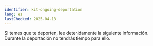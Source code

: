 ```yaml
---
identifier: kit-ongoing-deportation
lang: es
lastChecked: 2025-04-13
---
```


Si temes que te deporten, lee detenidamente la siguiente información. Durante la deportación no tendrás tiempo para ello.

<BlockBox identifier="ongoing-deportation">
    <Block identifier="ongoing-deportation" collection="flyers" />
</BlockBox>
